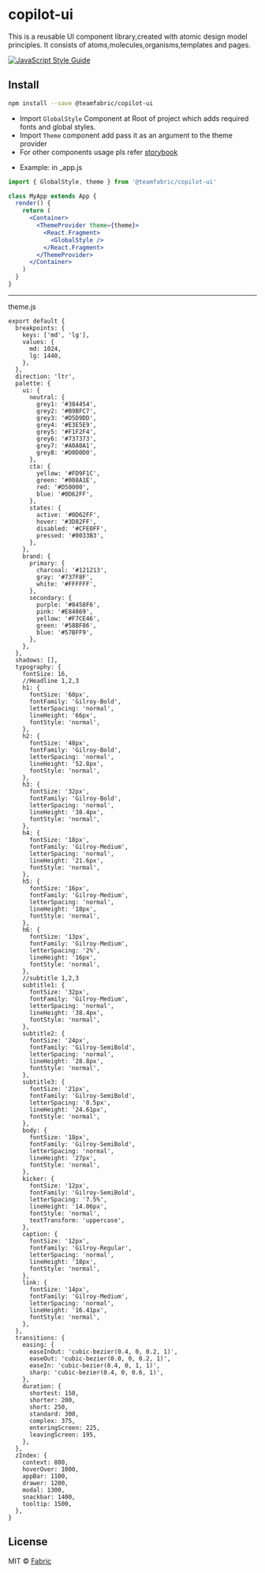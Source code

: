 
<Meta title="Get Start" />

# copilot-ui

This is a reusable UI component library,created with atomic design model principles.
It consists of atoms,molecules,organisms,templates and pages.


[![JavaScript Style Guide](https://img.shields.io/badge/code_style-standard-brightgreen.svg)](https://standardjs.com)

## Install

```bash
npm install --save @teamfabric/copilot-ui
```

- Import `GlobalStyle` Component at Root of project which adds required fonts and global styles.
- Import `Theme` component add pass it as an argument to the theme provider
- For other components usage pls refer [storybook](http://ui.copilot.fabric.inc/)

* Example: in \_app.js

```jsx
import { GlobalStyle, theme } from '@teamfabric/copilot-ui'

class MyApp extends App {
  render() {
    return (
      <Container>
        <ThemeProvider theme={theme}>
          <React.Fragment>
            <GlobalStyle />
          </React.Fragment>
        </ThemeProvider>
      </Container>
    )
  }
}
```

---
theme.js
```
export default {
  breakpoints: {
    keys: ['md', 'lg'],
    values: {
      md: 1024,
      lg: 1440,
    },
  },
  direction: 'ltr',
  palette: {
    ui: {
      neutral: {
        grey1: '#384454',
        grey2: '#B9BFC7',
        grey3: '#D5D9DD',
        grey4: '#E3E5E9',
        grey5: '#F1F2F4',
        grey6: '#737373',
        grey7: '#A0A0A1',
        grey8: '#D0D0D0',
      },
      cta: {
        yellow: '#FD9F1C',
        green: '#008A1E',
        red: '#D50000',
        blue: '#0D62FF',
      },
      states: {
        active: '#0D62FF',
        hover: '#3D82FF',
        disabled: '#CFE0FF',
        pressed: '#0033B3',
      },
    },
    brand: {
      primary: {
        charcoal: '#121213',
        gray: '#737F8F',
        white: '#FFFFFF',
      },
      secondary: {
        purple: '#8458F6',
        pink: '#E84869',
        yellow: '#F7CE46',
        green: '#58BF86',
        blue: '#57BFF9',
      },
    },
  },
  shadows: [],
  typography: {
    fontSize: 16,
    //Headline 1,2,3
    h1: {
      fontSize: '60px',
      fontFamily: 'Gilroy-Bold',
      letterSpacing: 'normal',
      lineHeight: '66px',
      fontStyle: 'normal',
    },
    h2: {
      fontSize: '48px',
      fontFamily: 'Gilroy-Bold',
      letterSpacing: 'normal',
      lineHeight: '52.8px',
      fontStyle: 'normal',
    },
    h3: {
      fontSize: '32px',
      fontFamily: 'Gilroy-Bold',
      letterSpacing: 'normal',
      lineHeight: '38.4px',
      fontStyle: 'normal',
    },
    h4: {
      fontSize: '18px',
      fontFamily: 'Gilroy-Medium',
      letterSpacing: 'normal',
      lineHeight: '21.6px',
      fontStyle: 'normal',
    },
    h5: {
      fontSize: '16px',
      fontFamily: 'Gilroy-Medium',
      letterSpacing: 'normal',
      lineHeight: '18px',
      fontStyle: 'normal',
    },
    h6: {
      fontSize: '13px',
      fontFamily: 'Gilroy-Medium',
      letterSpacing: '2%',
      lineHeight: '16px',
      fontStyle: 'normal',
    },
    //subtitle 1,2,3
    subtitle1: {
      fontSize: '32px',
      fontFamily: 'Gilroy-Medium',
      letterSpacing: 'normal',
      lineHeight: '38.4px',
      fontStyle: 'normal',
    },
    subtitle2: {
      fontSize: '24px',
      fontFamily: 'Gilroy-SemiBold',
      letterSpacing: 'normal',
      lineHeight: '28.8px',
      fontStyle: 'normal',
    },
    subtitle3: {
      fontSize: '21px',
      fontFamily: 'Gilroy-SemiBold',
      letterSpacing: '0.5px',
      lineHeight: '24.61px',
      fontStyle: 'normal',
    },
    body: {
      fontSize: '18px',
      fontFamily: 'Gilroy-SemiBold',
      letterSpacing: 'normal',
      lineHeight: '27px',
      fontStyle: 'normal',
    },
    kicker: {
      fontSize: '12px',
      fontFamily: 'Gilroy-SemiBold',
      letterSpacing: '7.5%',
      lineHeight: '14.06px',
      fontStyle: 'normal',
      textTransform: 'uppercase',
    },
    caption: {
      fontSize: '12px',
      fontFamily: 'Gilroy-Regular',
      letterSpacing: 'normal',
      lineHeight: '18px',
      fontStyle: 'normal',
    },
    link: {
      fontSize: '14px',
      fontFamily: 'Gilroy-Medium',
      letterSpacing: 'normal',
      lineHeight: '16.41px',
      fontStyle: 'normal',
    },
  },
  transitions: {
    easing: {
      easeInOut: 'cubic-bezier(0.4, 0, 0.2, 1)',
      easeOut: 'cubic-bezier(0.0, 0, 0.2, 1)',
      easeIn: 'cubic-bezier(0.4, 0, 1, 1)',
      sharp: 'cubic-bezier(0.4, 0, 0.6, 1)',
    },
    duration: {
      shortest: 150,
      shorter: 200,
      short: 250,
      standard: 300,
      complex: 375,
      enteringScreen: 225,
      leavingScreen: 195,
    },
  },
  zIndex: {
    context: 800,
    hoverOver: 1000,
    appBar: 1100,
    drawer: 1200,
    modal: 1300,
    snackbar: 1400,
    tooltip: 1500,
  },
}

```

## License

MIT © [Fabric](https://fabric.inc)
